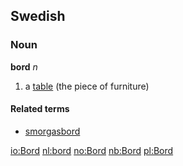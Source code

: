 ==Swedish==
===Noun===
'''bord''' ''n''

# a [[table]] (the piece of furniture)

====Related terms====
*[[smorgasbord]]

[[io:Bord]]
[[nl:bord]]
[[no:Bord]]
[[nb:Bord]]
[[pl:Bord]]